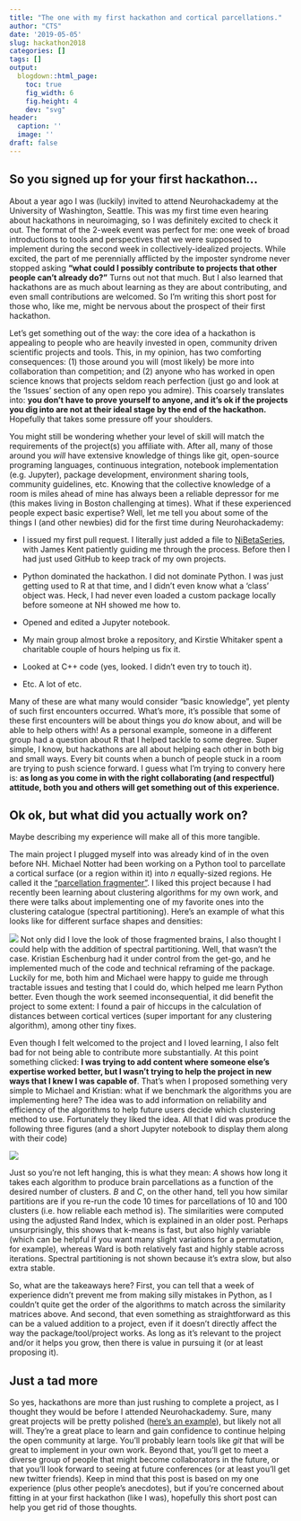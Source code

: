 ```yaml
---
title: "The one with my first hackathon and cortical parcellations."
author: "CTS"
date: '2019-05-05'
slug: hackathon2018
categories: []
tags: []
output:
  blogdown::html_page:
    toc: true
    fig_width: 6
    fig.height: 4
    dev: "svg"
header:
  caption: ''
  image: ''
draft: false 
---
```



## So you signed up for your first hackathon...

About a year ago I was (luckily) invited to attend Neurohackademy at the University of Washington, Seattle. This was my first time even hearing about hackathons in neuroimaging, so I was definitely excited to check it out. The format of the 2-week event was perfect for me: one week of broad introductions to tools and perspectives that we were supposed to implement during the second week in collectively-idealized projects. While excited, the part of me perennially afflicted by the imposter syndrome never stopped asking **"what could I possibly contribute to projects that other people can't already do?"** Turns out not that much. But I also learned that hackathons are as much about learning as they are about contributing, and even small contributions are welcomed. So I'm writing this short post for those who, like me, might be nervous about the prospect of their first hackathon.

Let's get something out of the way: the core idea of a hackathon is appealing to people who are heavily invested in open, community driven scientific projects and tools. This, in my opinion, has two comforting consequences: (1) those around you will (most likely) be more into collaboration than competition; and (2) anyone who has worked in open science knows that projects seldom reach perfection (just go and look at the 'Issues' section of any open repo you admire). This coarsely translates into: **you don't have to prove yourself to anyone, and it's ok if the projects you dig into are not at their ideal stage by the end of the hackathon.** Hopefully that takes some pressure off your shoulders.

You might still be wondering whether your level of skill will match the requirements of the project(s) you affiliate with. After all, many of those around you *will* have extensive knowledge of things like git, open-source programing languages, continuous integration, notebook implementation (e.g. Jupyter), package development, environment sharing tools, community guidelines, etc. Knowing that the collective knowledge of a room is miles ahead of mine has always been a reliable depressor for me (this makes living in Boston challenging at times). What if these experienced people expect basic expertise? Well, let me tell you about some of the things I (and other newbies) did for the first time during Neurohackademy:

- I issued my first pull request. I literally just added a file to [NiBetaSeries](https://github.com/HBClab/NiBetaSeries), with James Kent patiently guiding me through the process. Before then I had just used GitHub to keep track of my own projects.

- Python dominated the hackathon. I did not dominate Python. I was just getting used to R at that time, and I didn't even know what a 'class' object was. Heck, I had never even loaded a custom package locally before someone at NH showed me how to.

- Opened and edited a Jupyter notebook.

- My main group almost broke a repository, and Kirstie Whitaker spent a charitable couple of hours helping us fix it.

- Looked at C++ code (yes, looked. I didn't even try to touch it).

- Etc. A lot of etc.

Many of these are what many would consider "basic knowledge", yet plenty of such first encounters occurred. What's more, it's possible that some of these first encounters will be about things you *do* know about, and will be able to help others with! As a personal example, someone in a different group had a question about R that I helped tackle to some degree. Super simple, I know, but hackathons are all about helping each other in both big and small ways. Every bit counts when a bunch of people stuck in a room are trying to push science forward. I guess what I'm trying to convery here is: **as long as you come in with the right collaborating (and respectful) attitude, both you and others will get something out of this experience.**

## Ok ok, but what did you actually work on?

Maybe describing my experience will make all of this more tangible.

The main project I plugged myself into was already kind of in the oven before NH. Michael Notter had been working on a Python tool to parcellate a cortical surface (or a region within it) into *n* equally-sized regions. He called it the ["parcellation fragmenter"](https://github.com/miykael/parcellation_fragmenter). I liked this project because I had recently been learning about clustering algorithms for my own work, and there were talks about implementing one of my favorite ones into the clustering catalogue (spectral partitioning). Here's an example of what this looks like for different surface shapes and densities:

![](/img/surface_fragments.png)
Not only did I love the look of those fragmented brains, I also thought I could help with the addition of spectral partitioning. Well, that wasn't the case. Kristian Eschenburg had it under control from the get-go, and he implemented much of the code and technical reframing of the package. Luckily for me, both him and Michael were happy to guide me through tractable issues and testing that I could do, which helped me learn Python better. Even though the work seemed inconsequential, it did benefit the project to some extent: I found a pair of hiccups in the calculation of distances between cortical vertices (super important for any clustering algorithm), among other tiny fixes.

Even though I felt welcomed to the project and I loved learning, I also felt bad for not being able to contribute more substantially. At this point something clicked: **I was trying to add content where someone else's expertise worked better, but I wasn't trying to help the project in new ways that I knew I was capable of**. That's when I proposed something very simple to Michael and Kristian: what if we benchmark the algorithms you are implementing here? The idea was to add information on reliability and efficiency of the algorithms to help future users decide which clustering method to use. Fortunately they liked the idea. All that I did was produce the following three figures (and a short Jupyter notebook to display them along with their code)  

![](/img/cluster_comparison2.png)

Just so you're not left hanging, this is what they mean: *A* shows how long it takes each algorithm to produce brain parcellations as a function of the desired number of clusters. *B* and *C*, on the other hand, tell you how similar partitions are if you re-run the code 10 times for parcellations of 10 and 100 clusters (i.e. how reliable each method is). The similarities were computed using the adjusted Rand Index, which is explained in an older post. Perhaps unsurprisingly, this shows that k-means is fast, but also highly variable (which can be helpful if you want many slight variations for a permutation, for example), whereas Ward is both relatively fast and highly stable across iterations. Spectral partitioning is not shown because it's extra slow, but also extra stable.

So, what are the takeaways here? First, you can tell that a week of experience didn't prevent me from making silly mistakes in Python, as I couldn't quite get the order of the algorithms to match across the similarity matrices above. And second, that even something as straightforward as this can be a valued addition to a project, even if it doesn't directly affect the way the package/tool/project works. As long as it's relevant to the project and/or it helps you grow, then there is value in pursuing it (or at least proposing it).

## Just a tad more

So yes, hackathons are more than just rushing to complete a project, as I thought they would be before I attended Neurohackademy. Sure, many great projects will be pretty polished ([here's an example](https://github.com/miykael/atlasreader)), but likely not all will. They're a great place to learn and gain confidence to continue helping the open community at large. You'll probably learn tools like *git* that will be great to implement in your own work. Beyond that, you'll get to meet a diverse group of people that might become collaborators in the future, or that you'll look forward to seeing at future conferences (or at least you'll get new twitter friends). Keep in mind that this post is based on my one experience (plus other people's anecdotes), but if you're concerned about fitting in at your first hackathon (like I was), hopefully this short post can help you get rid of those thoughts. 






